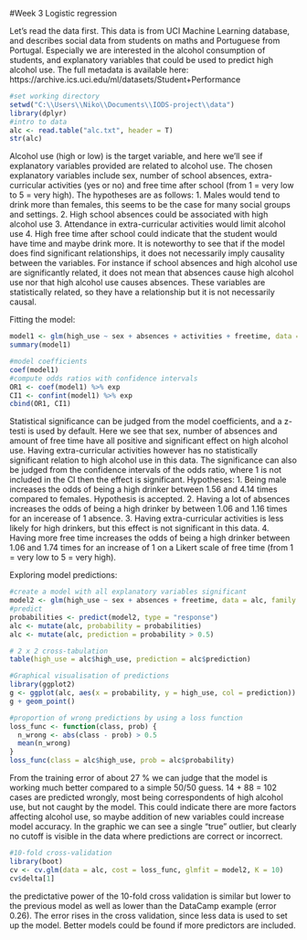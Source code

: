 #Week 3 Logistic regression

Let's read the data first. This data is from UCI Machine Learning database, and describes social data from students on maths and Portuguese from Portugal. Especially we are interested in the alcohol consumption of students, and explanatory variables that could be used to predict high alcohol use. The full metadata is available here: https://archive.ics.uci.edu/ml/datasets/Student+Performance

```r
#set working directory
setwd("C:\\Users\\Niko\\Documents\\IODS-project\\data")
library(dplyr)
#intro to data
alc <- read.table("alc.txt", header = T)
str(alc)

```
Alcohol use (high or low) is the target variable, and here we'll see if explanatory variables provided are related to alcohol use. The chosen explanatory variables include sex, number of school absences, extra-curricular activities (yes or no) and free time after school (from 1 = very low to 5 = very high). The hypotheses are as follows:
1. Males would tend to drink more than females, this seems to be the case for many social groups and settings.
2. High school absences could be associated with high alcohol use
3. Attendance in extra-curricular activities would limit alcohol use
4. High free time after school could indicate that the student would have time and maybe drink more.
It is noteworthy to see that if the model does find significant relationships, it does not necessarily imply causality between the variables. For instance if school absences and high alcohol use are significantly related, it does not mean that absences cause high alcohol use nor that high alcohol use causes absences. These variables are statistically related, so they have a relationship but it is not necessarily causal.

Fitting the model:
```r
model1 <- glm(high_use ~ sex + absences + activities + freetime, data = alc, family = "binomial")
summary(model1)


```
```r
#model coefficients
coef(model1)
#compute odds ratios with confidence intervals
OR1 <- coef(model1) %>% exp
CI1 <- confint(model1) %>% exp
cbind(OR1, CI1)
```
Statistical significance can be judged from the model coefficients, and a z-testi is used by default. Here we see that sex, number of absences and amount of free time have all positive and significant effect on high alcohol use. Having extra-curricular activities however has no statistically significant relation to high alcohol use in this data. The significance can also be judged from the confidence intervals of the odds ratio, where 1 is not included in the CI then the effect is significant.
Hypotheses:
1. Being male increases the odds of being a high drinker between 1.56 and 4.14 times compared to females. Hypothesis is accepted.
2. Having a lot of absences increases the odds of being a high drinker by between 1.06 and 1.16 times for an incerease of 1 absence.
3. Having extra-curricular activities is less likely for high drinkers, but this effect is not significant in this data.
4. Having more free time increases the odds of being a high drinker between 1.06 and 1.74 times for an increase of 1 on a Likert scale of free time (from 1 = very low to 5 = very high).

Exploring model predictions:
```r
#create a model with all explanatory variables significant
model2 <- glm(high_use ~ sex + absences + freetime, data = alc, family = "binomial")
#predict
probabilities <- predict(model2, type = "response")
alc <- mutate(alc, probability = probabilities)
alc <- mutate(alc, prediction = probability > 0.5)

# 2 x 2 cross-tabulation
table(high_use = alc$high_use, prediction = alc$prediction)

```
```r
#Graphical visualisation of predictions
library(ggplot2)
g <- ggplot(alc, aes(x = probability, y = high_use, col = prediction))
g + geom_point()
```
```r
#proportion of wrong predictions by using a loss function
loss_func <- function(class, prob) {
  n_wrong <- abs(class - prob) > 0.5
  mean(n_wrong)
}
loss_func(class = alc$high_use, prob = alc$probability)
```
From the training error of about 27 % we can judge that the model is working much better compared to a simple 50/50 guess. 14 + 88 = 102 cases are predicted wrongly, most being correspondents of high alcohol use, but not caught by the model. This could indicate there are more factors affecting alcohol use, so maybe addition of new variables could increase model accuracy. In the graphic we can see a single "true" outlier, but clearly no cutoff is visible in the data where predictions are correct or incorrect.
```r
#10-fold cross-validation
library(boot)
cv <- cv.glm(data = alc, cost = loss_func, glmfit = model2, K = 10)
cv$delta[1]
```
the predictative power of the 10-fold cross validation is similar but lower to the previous model as well as lower than the DataCamp example (error 0.26). The error rises in the cross validation, since less data is used to set up the model. Better models could be found if more predictors are included.
